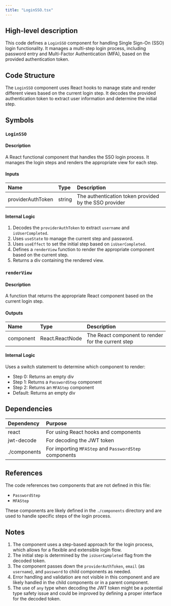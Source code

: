 ```yaml
---
title: "LoginSSO.tsx"
---
```


## High-level description
This code defines a `LoginSSO` component for handling Single Sign-On (SSO) login functionality. It manages a multi-step login process, including password entry and Multi-Factor Authentication (MFA), based on the provided authentication token.

## Code Structure
The `LoginSSO` component uses React hooks to manage state and render different views based on the current login step. It decodes the provided authentication token to extract user information and determine the initial step.

## Symbols

### `LoginSSO`
#### Description
A React functional component that handles the SSO login process. It manages the login steps and renders the appropriate view for each step.

#### Inputs
| Name | Type | Description |
|:-----|:-----|:------------|
| providerAuthToken | string | The authentication token provided by the SSO provider |

#### Internal Logic
1. Decodes the `providerAuthToken` to extract `username` and `isUserCompleted`.
2. Uses `useState` to manage the current step and password.
3. Uses `useEffect` to set the initial step based on `isUserCompleted`.
4. Defines a `renderView` function to render the appropriate component based on the current step.
5. Returns a div containing the rendered view.

### `renderView`
#### Description
A function that returns the appropriate React component based on the current login step.

#### Outputs
| Name | Type | Description |
|:-----|:-----|:------------|
| component | React.ReactNode | The React component to render for the current step |

#### Internal Logic
Uses a switch statement to determine which component to render:
- Step 0: Returns an empty div
- Step 1: Returns a `PasswordStep` component
- Step 2: Returns an `MFAStep` component
- Default: Returns an empty div

## Dependencies
| Dependency | Purpose |
|:-----------|:--------|
| react | For using React hooks and components |
| jwt-decode | For decoding the JWT token |
| ./components | For importing `MFAStep` and `PasswordStep` components |

## References
The code references two components that are not defined in this file:
- `PasswordStep`
- `MFAStep`

These components are likely defined in the `./components` directory and are used to handle specific steps of the login process.

## Notes
1. The component uses a step-based approach for the login process, which allows for a flexible and extensible login flow.
2. The initial step is determined by the `isUserCompleted` flag from the decoded token.
3. The component passes down the `providerAuthToken`, `email` (as `username`), and `password` to child components as needed.
4. Error handling and validation are not visible in this component and are likely handled in the child components or in a parent component.
5. The use of `any` type when decoding the JWT token might be a potential type safety issue and could be improved by defining a proper interface for the decoded token.